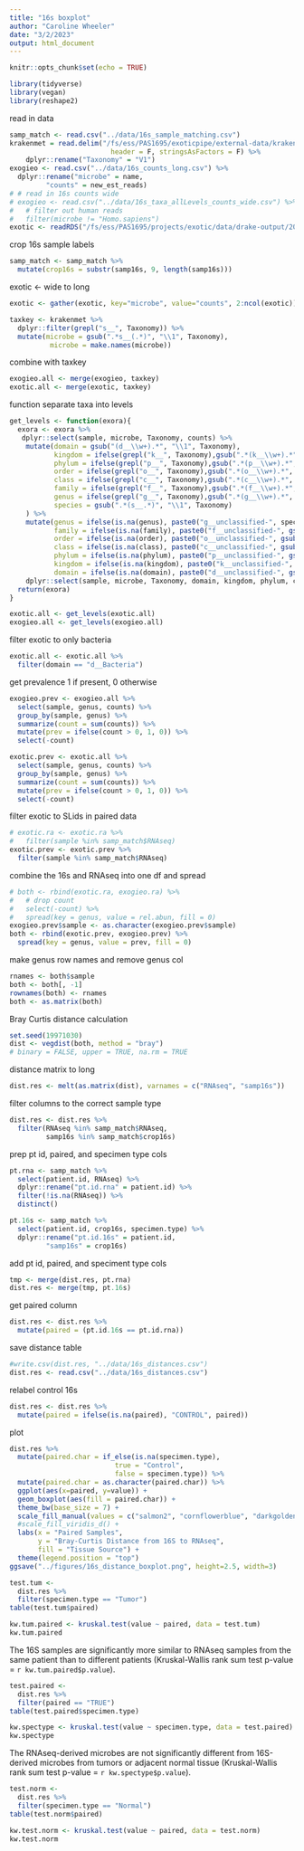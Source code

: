 ```yaml
---
title: "16s boxplot"
author: "Caroline Wheeler"
date: "3/2/2023"
output: html_document
---
```


```r
knitr::opts_chunk$set(echo = TRUE)

library(tidyverse)
library(vegan)
library(reshape2)
```

read in data 
```r
samp_match <- read.csv("../data/16s_sample_matching.csv")
krakenmet = read.delim("/fs/ess/PAS1695/exoticpipe/external-data/kraken2-metaphlan-noplants.txt",
                         header = F, stringsAsFactors = F) %>%
    dplyr::rename("Taxonomy" = "V1")
exogieo <- read.csv("../data/16s_counts_long.csv") %>%
  dplyr::rename("microbe" = name,
         "counts" = new_est_reads)
# # read in 16s counts wide
# exogieo <- read.csv("../data/16s_taxa_allLevels_counts_wide.csv") %>%
#   # filter out human reads
#   filter(microbe != "Homo.sapiens")
exotic <- readRDS("/fs/ess/PAS1695/projects/exotic/data/drake-output/2022-03-08/tcc.counts.RDS")
```

crop 16s sample labels
```r
samp_match <- samp_match %>%
  mutate(crop16s = substr(samp16s, 9, length(samp16s)))
```

exotic <- wide to long
```r
exotic <- gather(exotic, key="microbe", value="counts", 2:ncol(exotic))
```

```r
taxkey <- krakenmet %>%
  dplyr::filter(grepl("s__", Taxonomy)) %>%
  mutate(microbe = gsub(".*s__(.*)", "\\1", Taxonomy),
          microbe = make.names(microbe))
```

combine with taxkey
```r
exogieo.all <- merge(exogieo, taxkey)
exotic.all <- merge(exotic, taxkey)
```

function separate taxa into levels 
```r
get_levels <- function(exora){
  exora <- exora %>%
   dplyr::select(sample, microbe, Taxonomy, counts) %>%
    mutate(domain = gsub("(d__\\w+).*", "\\1", Taxonomy),
           kingdom = ifelse(grepl("k__", Taxonomy),gsub(".*(k__\\w+).*", "\\1", Taxonomy), NA),
           phylum = ifelse(grepl("p__", Taxonomy),gsub(".*(p__\\w+).*", "\\1", Taxonomy), NA),
           order = ifelse(grepl("o__", Taxonomy),gsub(".*(o__\\w+).*", "\\1", Taxonomy), NA),
           class = ifelse(grepl("c__", Taxonomy),gsub(".*(c__\\w+).*", "\\1", Taxonomy), NA),
           family = ifelse(grepl("f__", Taxonomy),gsub(".*(f__\\w+).*", "\\1", Taxonomy), NA),
           genus = ifelse(grepl("g__", Taxonomy),gsub(".*(g__\\w+).*", "\\1", Taxonomy), NA),
           species = gsub(".*(s__.*)", "\\1", Taxonomy)
    ) %>%
    mutate(genus = ifelse(is.na(genus), paste0("g__unclassified-", species), genus),
           family = ifelse(is.na(family), paste0("f__unclassified-", gsub("g__unclassified-", "", genus)), family),
           order = ifelse(is.na(order), paste0("o__unclassified-", gsub("f__unclassified-", "", family)), order),
           class = ifelse(is.na(class), paste0("c__unclassified-", gsub("o__unclassified-", "", order)), class),
           phylum = ifelse(is.na(phylum), paste0("p__unclassified-", gsub("c__unclassified-", "", class)),phylum),
           kingdom = ifelse(is.na(kingdom), paste0("k__unclassified-", gsub("p__unclassified-", "", phylum)), kingdom),
           domain = ifelse(is.na(domain), paste0("d__unclassified-", gsub("k__unclassified-", "", kingdom)), domain)) %>%
    dplyr::select(sample, microbe, Taxonomy, domain, kingdom, phylum, class, order, family, genus, species, counts)
  return(exora)
}
```


```r
exotic.all <- get_levels(exotic.all)
exogieo.all <- get_levels(exogieo.all)
```

filter exotic to only bacteria 
```r
exotic.all <- exotic.all %>%
  filter(domain == "d__Bacteria")
```

get prevalence 1 if present, 0 otherwise
```r
exogieo.prev <- exogieo.all %>%
  select(sample, genus, counts) %>% 
  group_by(sample, genus) %>% 
  summarize(count = sum(counts)) %>%
  mutate(prev = ifelse(count > 0, 1, 0)) %>%
  select(-count)

exotic.prev <- exotic.all %>%
  select(sample, genus, counts) %>% 
  group_by(sample, genus) %>% 
  summarize(count = sum(counts)) %>%
  mutate(prev = ifelse(count > 0, 1, 0)) %>%
  select(-count)
```


filter exotic to SLids in paired data
```r
# exotic.ra <- exotic.ra %>%
#   filter(sample %in% samp_match$RNAseq)
exotic.prev <- exotic.prev %>%
  filter(sample %in% samp_match$RNAseq)
```

combine the 16s and RNAseq into one df and spread
```r
# both <- rbind(exotic.ra, exogieo.ra) %>%
#   # drop count
#   select(-count) %>%
#   spread(key = genus, value = rel.abun, fill = 0)
exogieo.prev$sample <- as.character(exogieo.prev$sample)
both <- rbind(exotic.prev, exogieo.prev) %>%
  spread(key = genus, value = prev, fill = 0)
```

make genus row names and remove genus col
```r
rnames <- both$sample
both <- both[, -1]
rownames(both) <- rnames
both <- as.matrix(both)
```

Bray Curtis distance calculation
```r
set.seed(19971030)
dist <- vegdist(both, method = "bray")
# binary = FALSE, upper = TRUE, na.rm = TRUE
```

distance matrix to long
```r
dist.res <- melt(as.matrix(dist), varnames = c("RNAseq", "samp16s"))
```

filter columns to the correct sample type
```r
dist.res <- dist.res %>%
  filter(RNAseq %in% samp_match$RNAseq,
         samp16s %in% samp_match$crop16s)
```

prep pt id, paired, and specimen type cols
```r
pt.rna <- samp_match %>%
  select(patient.id, RNAseq) %>%
  dplyr::rename("pt.id.rna" = patient.id) %>%
  filter(!is.na(RNAseq)) %>%
  distinct()

pt.16s <- samp_match %>%
  select(patient.id, crop16s, specimen.type) %>%
  dplyr::rename("pt.id.16s" = patient.id,
         "samp16s" = crop16s)
```

add pt id, paired, and speciment type cols
```r
tmp <- merge(dist.res, pt.rna)
dist.res <- merge(tmp, pt.16s)
```

get paired column
```r
dist.res <- dist.res %>%
  mutate(paired = (pt.id.16s == pt.id.rna))
```

save distance table
```r
#write.csv(dist.res, "../data/16s_distances.csv")
dist.res <- read.csv("../data/16s_distances.csv")
```

relabel control 16s
```r
dist.res <- dist.res %>%
  mutate(paired = ifelse(is.na(paired), "CONTROL", paired))
```


plot 
```r
dist.res %>%
  mutate(paired.char = if_else(is.na(specimen.type), 
                          true = "Control",
                          false = specimen.type)) %>%
  mutate(paired.char = as.character(paired.char)) %>%
  ggplot(aes(x=paired, y=value)) +
  geom_boxplot(aes(fill = paired.char)) +
  theme_bw(base_size = 7) +
  scale_fill_manual(values = c("salmon2", "cornflowerblue", "darkgoldenrod2")) + 
  #scale_fill_viridis_d() +
  labs(x = "Paired Samples",
       y = "Bray-Curtis Distance from 16S to RNAseq",
       fill = "Tissue Source") +
  theme(legend.position = "top")
ggsave("../figures/16s_distance_boxplot.png", height=2.5, width=3)
```

```r
test.tum <- 
  dist.res %>%
  filter(specimen.type == "Tumor")
table(test.tum$paired)
```

```r
kw.tum.paired <- kruskal.test(value ~ paired, data = test.tum)
kw.tum.paired
```

The 16S samples are significantly more similar to RNAseq samples from the same patient than to different patients (Kruskal-Wallis rank sum test p-value = `r kw.tum.paired$p.value`).

```r
test.paired <- 
  dist.res %>%
  filter(paired == "TRUE")
table(test.paired$specimen.type)
```
```r
kw.spectype <- kruskal.test(value ~ specimen.type, data = test.paired)
kw.spectype
```

The RNAseq-derived microbes are not significantly different from 16S-derived microbes from tumors or adjacent normal tissue (Kruskal-Wallis rank sum test p-value = `r kw.spectype$p.value`).

```r
test.norm <- 
  dist.res %>%
  filter(specimen.type == "Normal")
table(test.norm$paired)
```

```r
kw.test.norm <- kruskal.test(value ~ paired, data = test.norm)
kw.test.norm
```